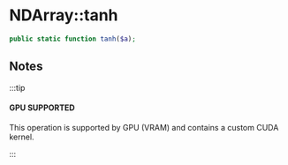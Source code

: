 
# NDArray::tanh

```php
public static function tanh($a);
```

## Notes

:::tip

#### GPU SUPPORTED
This operation is supported by GPU (VRAM) and contains a custom CUDA kernel.

:::
